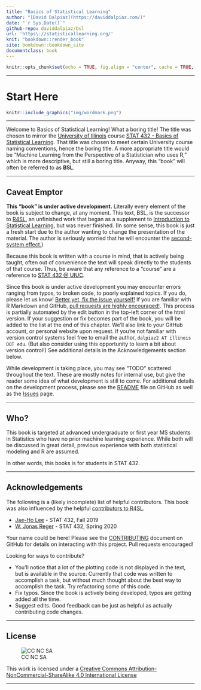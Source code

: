 ```yaml
--- 
title: "Basics of Statistical Learning"
author: "[David Dalpiaz](https://daviddalpiaz.com/)"
date: "`r Sys.Date()`"
github-repo: daviddalpiaz/bsl
url: 'https\://statisticallearning.org/'
knit: "bookdown::render_book"
site: bookdown::bookdown_site
documentclass: book
---
```


```r
knitr::opts_chunk$set(echo = TRUE, fig.align = "center", cache = TRUE, autodep = TRUE)
```

***

# Start Here {-}

```r
knitr::include_graphics("img/wordmark.png")
```

***

Welcome to Basics of Statistical Learning! What a boring title! The title was chosen to mirror the [University of Illinois](https://illinois.edu/) course [STAT 432 - Basics of Statistical Learning](www.stat432.org). That title was chosen to meet certain University course naming conventions, hence the boring title. A more appropriate title would be "Machine Learning from the Perspective of a Statistician who uses R," which is more descriptive, but still a boring title. Anyway, this "book" will often be referred to as **BSL**.

***

## Caveat Emptor {-}

**This "book" is under active development.** Literally every element of the book is subject to change, at any moment. This text, BSL, is the successor to [R4SL](https://daviddalpiaz.github.io/r4sl/), an unfinished work that began as a supplement to [Introduction to Statistical Learning](https://faculty.marshall.usc.edu/gareth-james/ISL/), but was never finished. (In some sense, this book is just a fresh start due to the author wanting to change the presentation of the material. The author is seriously worried that he will encounter the [second-system effect.](https://en.wikipedia.org/wiki/Second-system_effect))

Because this book is written with a course in mind, that is actively being taught, often out of convenience the text will speak directly to the students of that course. Thus, be aware that any reference to a "course" are a reference to [STAT 432 @ UIUC](www.stat432.org).

<!-- A [**PDF** version](bsl.pdf) is maintained for use offline, however, given the pace of development, this should only be used if absolutely necessary. During development formatting in the PDF version will largely be ignored. -->

Since this book is under active development you may encounter errors ranging from typos, to broken code, to poorly explained topics. If you do, please let us know! [Better yet, fix the issue yourself!](https://yihui.name/en/2013/06/fix-typo-in-documentation/) If you are familiar with R Markdown and GitHub, [pull requests are highly encouraged!](https://github.com/daviddalpiaz/bsl). This process is partially automated by the edit button in the top-left corner of the html version. If your suggestion or fix becomes part of the book, you will be added to the list at the end of this chapter. We’ll also link to your GitHub account, or personal website upon request. If you're not familiar with version control systems feel free to email the author, `dalpiaz2 AT illinois DOT edu`. (But also consider using this opportunity to learn a bit about version control!) See additional details in the Acknowledgements section below.

While development is taking place, you may see "TODO" scattered throughout the text. These are mostly notes for internal use, but give the reader some idea of what development is still to come. For additional details on the development process, please see the [README](https://github.com/daviddalpiaz/bsl/blob/master/README.md) file on GitHub as well as the [Issues](https://github.com/daviddalpiaz/bsl/issues) page.

***

## Who? {-}

This book is targeted at advanced undergraduate or first year MS students in Statistics who have no prior machine learning experience. While both will be discussed in great detail, previous experience with both statistical modeling and R are assumed.

In other words, this books is for students in STAT 432.

***

## Acknowledgements {-}

The following is a (likely incomplete) list of helpful contributors. This book was also influenced by the helpful [contributors to R4SL](https://daviddalpiaz.github.io/r4sl/index.html#acknowledgements).

- [Jae-Ho Lee](https://www.linkedin.com/in/jae-ho-lee-32052710b/) - STAT 432, Fall 2019
- [W. Jonas Reger](https://www.linkedin.com/in/wjonasreger/) - STAT 432, Spring 2020

Your name could be here! Please see the [CONTRIBUTING](https://github.com/daviddalpiaz/bsl/blob/master/CONTRIBUTING.md) document on GitHub for details on interacting with this project. Pull requests encouraged!

Looking for ways to contribute?

- You'll notice that a lot of the plotting code is not displayed in the text, but is available in the source. Currently that code was written to accomplish a task, but without much thought about the best way to accomplish the task. Try refactoring some of this code.
- Fix typos. Since the book is actively being developed, typos are getting added all the time.
- Suggest edits. Good feedback can be just as helpful as actually contributing code changes.

<!-- TODO: Standing on the shoulder of giants. High level acknowledgements. -->

***

## License {-}

![CC NC SA](img/cc.png) 

This work is licensed under a [Creative Commons Attribution-NonCommercial-ShareAlike 4.0 International License](http://creativecommons.org/licenses/by-nc-sa/4.0/)

***
